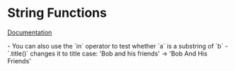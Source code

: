 = String Functions =
[[https://docs.python.org/3/library/stdtypes.html#string-methods|Documentation]]

- You can also use the `in` operator to test whether `a` is a substring of `b`
- `.title()` changes it to title case: 'Bob and his friends' -> 'Bob And His Friends'
